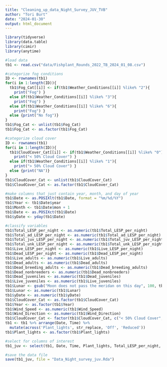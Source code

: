 ```yaml
---
title: "Cleaning_up_data_Night_Survey_JUV_TVB"
author: "Tori Burt"
date: "2024-01-30"
output: html_document
---
```


```r

library(tidyverse)
library(data.table)
library(cimir)
library(anytime)

```

```r

#load data
tb1 <- read.csv("data/Fishplant_Rounds_2022_TB_2024_01_08.csv")

#categorize fog conditions
ID <- rownames(tb1)
for(i in 1:length(ID)){
  tb1$Fog_Cat[[i]] <- if(tb1$Weather_Conditions[[i]] %like% "2"){
    print("Fog") }
  else if(tb1$Weather_Conditions[[i]] %like% "3"){
    print("Fog") }
  else if(tb1$Weather_Conditions[[i]] %like% "6"){
    print("Fog") }
  else {print("No fog")}
}
tb1$Fog_Cat <- unlist(tb1$Fog_Cat)
tb1$Fog_Cat <- as.factor(tb1$Fog_Cat)

#categorize cloud cover
ID <- rownames(tb1)
for(i in 1:length(ID)){
  tb1$CloudCover_Cat[[i]] <- if(tb1$Weather_Conditions[[i]] %like% "0"){
    print("< 50% Cloud Cover") }
  else if(tb1$Weather_Conditions[[i]] %like% "1"){
    print("> 50% Cloud Cover") }
  else {print("NA")}
}
tb1$CloudCover_Cat <- unlist(tb1$CloudCover_Cat)
tb1$CloudCover_Cat <- as.factor(tb1$CloudCover_Cat)

#make columns that just contain year, month, and day of year
tb1$Date <- as.POSIXlt(tb1$Date, format = "%m/%d/%Y")
tb1$Year <- tb1$Date$year
tb1$Month <- tb1$Date$mon + 1
tb1$Date <- as.POSIXct(tb1$Date)
tb1$yDate <- yday(tb1$Date)

#classify variables
tb1$Total_LESP_per_night <- as.numeric(tb1$Total_LESP_per_night)
tb1$Total_ad_LESP_per_night <- as.numeric(tb1$Total_ad_LESP_per_night)
tb1$Total_juv_LESP_per_night <- as.numeric(tb1$Total_juv_LESP_per_night)
tb1$Total_unk_LESP_per_night <- as.numeric(tb1$Total_unk_LESP_per_night)
tb1$Live_LESP_per_night <- as.numeric(tb1$Live_LESP_per_night)
tb1$Dead_LESP_per_night <- as.numeric(tb1$Dead_LESP_per_night)
tb1$Live_adults <- as.numeric(tb1$Live_adults)
tb1$Dead_adults <- as.numeric(tb1$Dead_adults)
tb1$Dead_breeding_adults <- as.numeric(tb1$Dead_breeding_adults)
tb1$Dead_nonbreeders <- as.numeric(tb1$Dead_nonbreeders)
tb1$Dead_juveniles <- as.numeric(tb1$Dead_juveniles)
tb1$Live_juveniles <- as.numeric(tb1$Live_juveniles)
tb1$Lunar <- gsub("Moon does not pass the meridan on this day", 100, tb1$Lunar)
tb1$Lunar <- as.numeric(tb1$Lunar)
tb1$yDate <- as.numeric(tb1$yDate)
tb1$CloudCover_Cat <- as.factor(tb1$CloudCover_Cat)
tb1$Year <- as.factor(tb1$Year)
tb1$Wind_Speed <- as.numeric(tb1$Wind_Speed)
tb1$Wind_Direction <- as.numeric(tb1$Wind_Direction)
tb1$CloudCover_Cat <- factor(tb1$CloudCover_Cat, c("< 50% Cloud Cover", "> 50% Cloud Cover"))
tb1 <- tb1 %>% arrange(Date, Time) %>%
  mutate(across('Plant_lights', str_replace, 'Off', 'Reduced'))
tb1$Plant_lights <- as.factor(tb1$Plant_lights)

#select for columns of interest
tb1_juv <- select(tb1, Date, Time, Plant_lights, Total_LESP_per_night, Total_ad_LESP_per_night, Total_juv_LESP_per_night, Total_unk_LESP_per_night, Live_LESP_per_night, Dead_LESP_per_night, Dead_adults, Live_adults, Dead_breeding_adults, Dead_nonbreeders, Live_juveniles, Dead_juveniles, Fog_Cat, CloudCover_Cat, yDate, Month, Lunar, Year, Wind_Speed, Wind_Direction)

#save the data file
save(tb1_juv, file = "Data_Night_survey_juv.Rda")

```

